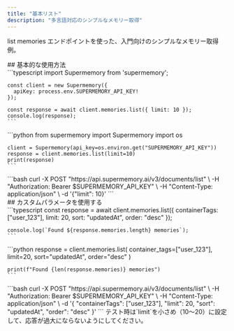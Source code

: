 ```yaml
---
title: "基本リスト"
description: "多言語対応のシンプルなメモリー取得"
---
```


list memories エンドポイントを使った、入門向けのシンプルなメモリー取得例。

<div id="basic-usage">
  ## 基本的な使用方法
</div>

<Tabs>
  <Tab title="TypeScript">
    ```typescript
    import Supermemory from 'supermemory';

    const client = new Supermemory({
      apiKey: process.env.SUPERMEMORY_API_KEY!
    });

    const response = await client.memories.list({ limit: 10 });
    console.log(response);
    ```
  </Tab>
  <Tab title="Python">
    ```python
    from supermemory import Supermemory
    import os

    client = Supermemory(api_key=os.environ.get("SUPERMEMORY_API_KEY"))
    response = client.memories.list(limit=10)
    print(response)
    ```
  </Tab>
  <Tab title="cURL">
    ```bash
    curl -X POST "https://api.supermemory.ai/v3/documents/list" \
      -H "Authorization: Bearer $SUPERMEMORY_API_KEY" \
      -H "Content-Type: application/json" \
      -d '{"limit": 10}'
    ```
  </Tab>
</Tabs>

<div id="with-custom-parameters">
  ## カスタムパラメータを使用する
</div>

<Tabs>
  <Tab title="TypeScript">
    ```typescript
    const response = await client.memories.list({
      containerTags: ["user_123"],
      limit: 20,
      sort: "updatedAt",
      order: "desc"
    });

    console.log(`Found ${response.memories.length} memories`);
    ```
  </Tab>
  <Tab title="Python">
    ```python
    response = client.memories.list(
        container_tags=["user_123"],
        limit=20,
        sort="updatedAt",
        order="desc"
    )

    print(f"Found {len(response.memories)} memories")
    ```
  </Tab>
  <Tab title="cURL">
    ```bash
    curl -X POST "https://api.supermemory.ai/v3/documents/list" \
      -H "Authorization: Bearer $SUPERMEMORY_API_KEY" \
      -H "Content-Type: application/json" \
      -d '{
        "containerTags": ["user_123"],
        "limit": 20,
        "sort": "updatedAt",
        "order": "desc"
      }'
    ```
  </Tab>
</Tabs>

<Info>
  テスト時は`limit`を小さめ（10〜20）に設定して、応答が過大にならないようにしてください。
</Info>